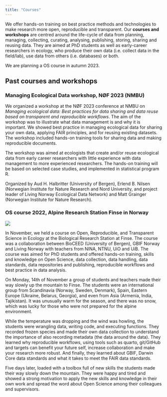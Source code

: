 ```yaml
---
title: "Courses"
---
```


We offer hands-on training on best practice methods and technologies to make research more open, reproducible and transparent. 
Our **courses and workshops** are centred around the life-cycle of data from planning, managing, collecting, curating, analysing, publishing, storing, sharing and reusing data. 
They are aimed at PhD students as well as early-career researchers in ecology, who produce their own data (i.e. collect data in the field/lab), use data from others (i.e. databases) or both.

We are planning a OS course in autumn 2023.


## Past courses and workshops

### Managing Ecological Data workshop, NØF 2023 (NMBU)

We organized a workshop at the NØF 2023 conference at NMBU on *Managing ecological data: Best practices for data sharing and data reuse based on transparent and reproducible workflows*.
The aim of the workshop was to illustrate what data management is and why it is important.
We showed best practice in managing ecological data for sharing your own data, applying FAIR principles, and for reusing existing datasets. 
The workshop included hands-on training tools for sharing data and making reproducible documents.

The workshop was aimed at ecologists that create and/or reuse ecological data from early career researchers with little experience with data management to more experienced researchers. 
The hands-on training will be based on selected case studies, and implemented in statistical program R.

Organized by Aud H. Halbritter (University of Bergen), Erlend B. Nilsen (Norwegian Institute for Nature Research and Nord University, and project leader of Living Norway Ecological Data Network) and Matt Grainger (Norwegian Institute for Nature Research).


### OS course 2022, Alpine Research Station Finse in Norway

![](images/course_2022.jpg)

In November, we held a course on Open, Reproducible, and Transparent Science in Ecology at the Biological Research Station at Finse. 
The course was a collaboration between BioCEED (University of Bergen), GBIF Norway and Living Norway with teachers from NINA, NTNU, UiO and UiB. 
The course was aimed for PhD students and offered hands-on training, skills and knowledge on Open Science, data collection, data handling, data standards, data repositories and publishing, reproducible workflows and best practice in data analysis.

On Monday, 14th of November a group of students and teachers made their way slowly up the mountain to Finse. 
The students were an international group from Scandinavia (Norway, Sweden, Denmark), Spain, Eastern Europe (Ukraine, Belarus, Georgia), and even from Asia (Armenia, India, Tajikistan). 
It was unusually warm for the season, and there was no snow, which was lucky for those who were not prepared for the alpine environment.

While the temperature was dropping and the wind was howling, the students were wrangling data, writing code, and executing functions. 
They recorded frozen species and made their own data collection to understand the importance of also recording metadata (the data around the data). 
They learned why reproducible workflows, using tools such as quarto, git/GitHub and targets can benefit your future self, increase collaboration and make your research more robust. 
And finally, they learned about GBIF, Darwin Core data standards and what it takes to meet the FAIR data standards.

Five days later, loaded with a toolbox full of new skills the students made their way slowly down the mountain. 
They were happy and tired and showed a strong motivation to apply the new skills and knowledge in their own work and spread the word about Open Science among their colleagues and supervisors.
